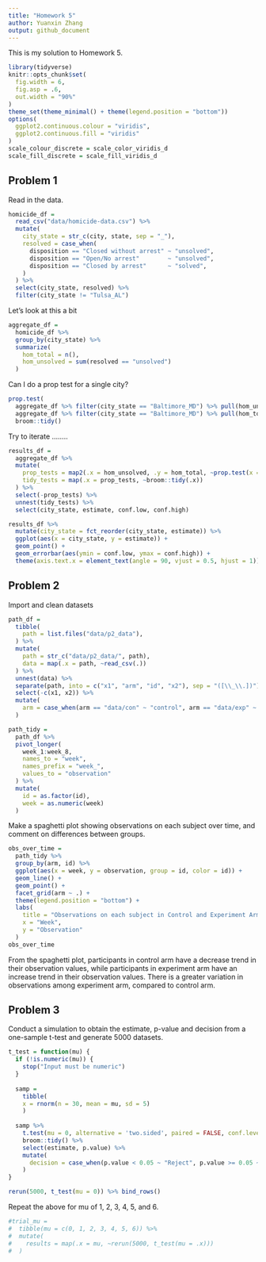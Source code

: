 ```yaml
---
title: "Homework 5"
author: Yuanxin Zhang
output: github_document
---
```


This is my solution to Homework 5.
```r
library(tidyverse)
knitr::opts_chunk$set(
  fig.width = 6,
  fig.asp = .6,
  out.width = "90%"
)
theme_set(theme_minimal() + theme(legend.position = "bottom"))
options(
  ggplot2.continuous.colour = "viridis",
  ggplot2.continuous.fill = "viridis"
)
scale_colour_discrete = scale_color_viridis_d
scale_fill_discrete = scale_fill_viridis_d
```

## Problem 1

Read in the data.

```r
homicide_df = 
  read_csv("data/homicide-data.csv") %>% 
  mutate(
    city_state = str_c(city, state, sep = "_"),
    resolved = case_when(
      disposition == "Closed without arrest" ~ "unsolved",
      disposition == "Open/No arrest"        ~ "unsolved",
      disposition == "Closed by arrest"      ~ "solved",
    )
  ) %>% 
  select(city_state, resolved) %>% 
  filter(city_state != "Tulsa_AL")
```

Let's look at this a bit

```r
aggregate_df = 
  homicide_df %>% 
  group_by(city_state) %>% 
  summarize(
    hom_total = n(),
    hom_unsolved = sum(resolved == "unsolved")
  )
```

Can I do a prop test for a single city?

```r
prop.test(
  aggregate_df %>% filter(city_state == "Baltimore_MD") %>% pull(hom_unsolved), 
  aggregate_df %>% filter(city_state == "Baltimore_MD") %>% pull(hom_total)) %>% 
  broom::tidy()
```

Try to iterate ........

```r
results_df = 
  aggregate_df %>% 
  mutate(
    prop_tests = map2(.x = hom_unsolved, .y = hom_total, ~prop.test(x = .x, n = .y)),
    tidy_tests = map(.x = prop_tests, ~broom::tidy(.x))
  ) %>% 
  select(-prop_tests) %>% 
  unnest(tidy_tests) %>% 
  select(city_state, estimate, conf.low, conf.high)
```

```r
results_df %>% 
  mutate(city_state = fct_reorder(city_state, estimate)) %>% 
  ggplot(aes(x = city_state, y = estimate)) +
  geom_point() + 
  geom_errorbar(aes(ymin = conf.low, ymax = conf.high)) + 
  theme(axis.text.x = element_text(angle = 90, vjust = 0.5, hjust = 1))
```


## Problem 2

Import and clean datasets

```r
path_df = 
  tibble(
    path = list.files("data/p2_data"),
  ) %>% 
  mutate(
    path = str_c("data/p2_data/", path),
    data = map(.x = path, ~read_csv(.))
  ) %>% 
  unnest(data) %>% 
  separate(path, into = c("x1", "arm", "id", "x2"), sep = "([\\_\\.])") %>% 
  select(-c(x1, x2)) %>% 
  mutate(
    arm = case_when(arm == "data/con" ~ "control", arm == "data/exp" ~ "experiment")
  ) 

path_tidy = 
  path_df %>% 
  pivot_longer(
    week_1:week_8,
    names_to = "week",
    names_prefix = "week_",
    values_to = "observation"
  ) %>% 
  mutate(
    id = as.factor(id),
    week = as.numeric(week)
  )
```

Make a spaghetti plot showing observations on each subject over time, and comment on differences between groups.

```r
obs_over_time = 
  path_tidy %>%
  group_by(arm, id) %>% 
  ggplot(aes(x = week, y = observation, group = id, color = id)) +
  geom_line() +
  geom_point() +
  facet_grid(arm ~ .) +
  theme(legend.position = "bottom") +
  labs(
    title = "Observations on each subject in Control and Experiment Arms over time",
    x = "Week",
    y = "Observation"
  )
obs_over_time
```

From the spaghetti plot, participants in control arm have a decrease trend in their observation values, while participants in experiment arm have an increase trend in their observation values. There is a greater variation in observations among experiment arm, compared to control arm.


## Problem 3

Conduct a simulation to obtain the estimate, p-value and decision from a one-sample t-test and generate 5000 datasets.

```r
t_test = function(mu) {
  if (!is.numeric(mu)) {
    stop("Input must be numeric")
  }
  
  samp = 
    tibble(
    x = rnorm(n = 30, mean = mu, sd = 5)
    )
  
  samp %>% 
    t.test(mu = 0, alternative = 'two.sided', paired = FALSE, conf.level = 0.95) %>%
    broom::tidy() %>% 
    select(estimate, p.value) %>% 
    mutate(
      decision = case_when(p.value < 0.05 ~ "Reject", p.value >= 0.05 ~ "Accept")
    )
}

rerun(5000, t_test(mu = 0)) %>% bind_rows()
```

Repeat the above for mu of 1, 2, 3, 4, 5, and 6.
```r
#trial_mu = 
#  tibble(mu = c(0, 1, 2, 3, 4, 5, 6)) %>% 
#  mutate(
#    results = map(.x = mu, ~rerun(5000, t_test(mu = .x)))
#  )

```

